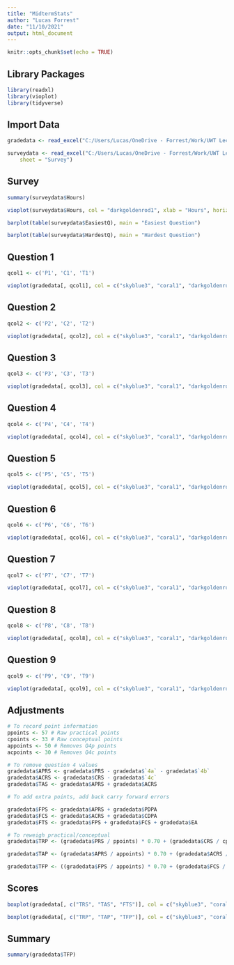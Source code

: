 ```yaml
---
title: "MidtermStats"
author: "Lucas Forrest"
date: "11/10/2021"
output: html_document
---
```


```r
knitr::opts_chunk$set(echo = TRUE)
```

## Library Packages

```r
library(readxl)
library(vioplot)
library(tidyverse)
```

## Import Data

```r

gradedata <- read_excel("C:/Users/Lucas/OneDrive - Forrest/Work/UWT Lecturer/AU21 TBUS 301C/AU21 Midterm Grades.xlsx", sheet = "Grades")

surveydata <- read_excel("C:/Users/Lucas/OneDrive - Forrest/Work/UWT Lecturer/AU21 TBUS 301C/AU21 Midterm Grades.xlsx", 
    sheet = "Survey")
```

## Survey

```r
summary(surveydata$Hours)

vioplot(surveydata$Hours, col = "darkgoldenrod1", xlab = "Hours", horizontal = TRUE, main = "Time to Finish Midterm")

barplot(table(surveydata$EasiestQ), main = "Easiest Question")

barplot(table(surveydata$HardestQ), main = "Hardest Question")
```

## Question 1

```r
qcol1 <- c('P1', 'C1', 'T1')

vioplot(gradedata[, qcol1], col = c("skyblue3", "coral1", "darkgoldenrod1"), xlab = "Points", horizontal = TRUE)
```

## Question 2

```r
qcol2 <- c('P2', 'C2', 'T2')

vioplot(gradedata[, qcol2], col = c("skyblue3", "coral1", "darkgoldenrod1"), xlab = "Points", horizontal = TRUE)
```

## Question 3

```r
qcol3 <- c('P3', 'C3', 'T3')

vioplot(gradedata[, qcol3], col = c("skyblue3", "coral1", "darkgoldenrod1"), xlab = "Points", horizontal = TRUE)
```

## Question 4

```r
qcol4 <- c('P4', 'C4', 'T4')

vioplot(gradedata[, qcol4], col = c("skyblue3", "coral1", "darkgoldenrod1"), xlab = "Points", horizontal = TRUE)
```

## Question 5

```r
qcol5 <- c('P5', 'C5', 'T5')

vioplot(gradedata[, qcol5], col = c("skyblue3", "coral1", "darkgoldenrod1"), xlab = "Points", horizontal = TRUE)
```

## Question 6

```r
qcol6 <- c('P6', 'C6', 'T6')

vioplot(gradedata[, qcol6], col = c("skyblue3", "coral1", "darkgoldenrod1"), xlab = "Points", horizontal = TRUE)
```

## Question 7

```r
qcol7 <- c('P7', 'C7', 'T7')

vioplot(gradedata[, qcol7], col = c("skyblue3", "coral1", "darkgoldenrod1"), xlab = "Points", horizontal = TRUE)
```

## Question 8

```r
qcol8 <- c('P8', 'C8', 'T8')

vioplot(gradedata[, qcol8], col = c("skyblue3", "coral1", "darkgoldenrod1"), xlab = "Points", horizontal = TRUE)
```

## Question 9

```r
qcol9 <- c('P9', 'C9', 'T9')

vioplot(gradedata[, qcol9], col = c("skyblue3", "coral1", "darkgoldenrod1"), xlab = "Points", horizontal = TRUE)
```


## Adjustments

```r
# To record point information
ppoints <- 57 # Raw practical points
cpoints <- 33 # Raw conceptual points
appoints <- 50 # Removes Q4p points
acpoints <- 30 # Removes Q4c points

# To remove question 4 values
gradedata$APRS <- gradedata$PRS - gradedata$`4a` - gradedata$`4b`
gradedata$ACRS <- gradedata$CRS - gradedata$`4c`
gradedata$TAS <- gradedata$APRS + gradedata$ACRS

# To add extra points, add back carry forward errors

gradedata$FPS <- gradedata$APRS + gradedata$PDPA
gradedata$FCS <- gradedata$ACRS + gradedata$CDPA
gradedata$FTS <- gradedata$FPS + gradedata$FCS + gradedata$EA

# To reweigh practical/conceptual
gradedata$TRP <- (gradedata$PRS / ppoints) * 0.70 + (gradedata$CRS / cpoints) * 0.30

gradedata$TAP <- (gradedata$APRS / appoints) * 0.70 + (gradedata$ACRS / acpoints) * 0.30

gradedata$TFP <- ((gradedata$FPS / appoints) * 0.70 + (gradedata$FCS / acpoints) * 0.30) + gradedata$EA / (appoints + acpoints)

```

## Scores

```r

boxplot(gradedata[, c("TRS", "TAS", "FTS")], col = c("skyblue3", "coral1", "darkgoldenrod1"), xlab = "Percent", horizontal = TRUE)

boxplot(gradedata[, c("TRP", "TAP", "TFP")], col = c("skyblue3", "coral1", "darkgoldenrod1"), xlab = "Percent", horizontal = TRUE)

```

## Summary

```r

summary(gradedata$TFP)

```